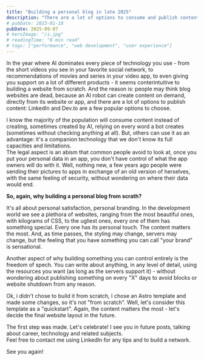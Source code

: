 ```yaml
---
title: "Building a personal blog in late 2025"
description: "There are a lot of options to consume and publish content, so why building it from scratch?"
# pubDate: 2023-01-18
pubDate: 2025-09-07
# heroImage: "/i.jpg"
# readingTime: "8 min read"
# tags: ["performance", "web development", "user experience"]
---
```


In the year where AI dominates every piece of technology you use - from the short videos you see in your favorite social network, to recommendations of movies and series in your video app, to even giving you support on a lot of different products - it seems conterintuitive to building a website from scratch. And the reason is: people may think blog websites are dead, because an AI robot can create content on demand, directly from its website or app, and there are a lot of options to publish content: LinkedIn and Dev.to are a few popular options to choose.

I know the majority of the population will consume content instead of creating, sometimes created by AI, relying on every word a bot creates (sometimes without checking anything at all). But, others can use it as an advantage: it's a companion technology that we don't know its full capacities and limitations.   
The legal aspect is an abism that common people avoid to look at, once you put your personal data in an app, you don't have control of what the app owners will do with it. Well, nothing new, a few years ago people were sending their pictures to apps in exchange of an old version of herselves, with the same feeling of security, without wondering on where their data would end.

**So, again, why building a personal blog from scrath?**

It's all about personal satisfaction, personal branding. In the development world we see a plethora of websites, ranging from the most beautiful ones, with kilograms of CSS, to the ugliest ones, every one of them has something special. Every one has its personal touch. The content matters the most. And, as time passes, the styling may change, servers may change, but the feeling that you have something you can call "your brand" is sensational.

Another aspect of why building something you can control entirely is the freedom of spech. You can write about anything, in any level of detail, using the resources you want (as long as the servers support it) - without wondering about publishing something on every "X" days to avoid blocks or website shutdown from any reason.

Ok, i didn't chose to build it from scratch, I chose an Astro template and made some changes, so it's not "from scratch". Well, let's consider this template as a "quickstart". Again, the content matters the most - let's decide the final website layout in the future.

The first step was made.
Let's celebrate! I see you in future posts, talking about career, technology and related subjects.  
Feel free to contact me using LinkedIn for any tips and to build a network. 

See you again!
